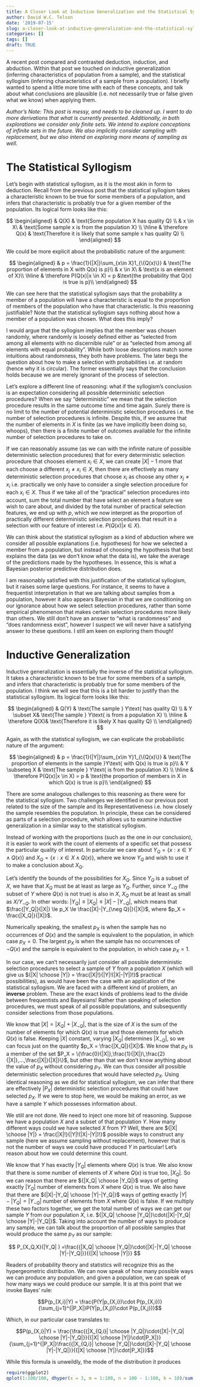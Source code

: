 ```yaml
---
title: A Closer Look at Inductive Generalization and the Statistical Syllogism
author: David W.C. Telson
date: '2019-07-15'
slug: a-closer-look-at-inductive-generalization-and-the-statistical-syllogism
categories: []
tags: []
draft: TRUE
---
```


A recent post compared and contrasted deduction, induction, and abduction. Within that post we touched on inductive generalization (inferring characteristics of population from a sample), and the statistical syllogism (inferring characteristics of a sample from a population). I briefly wanted to spend a little more time with each of these concepts, and talk about what conclusions are plausible (i.e. not necessarily true or false given what we know) when applying them. 

*Author's Note: This post is messy, and needs to be cleaned up. I want to do more derivations that what is currently presented. Additionally, in both explorations we consider only finite sets. We intend to explore conceptions of infinite sets in the future. We also implicitly consider sampling with replacement, but we also intend on exploring more means of sampling as well.*

# The Statistical Syllogism

Let's begin with statistical syllogism, as it is the most akin in form to deduction. Recall from the previous post that the statistical syllogism takes a characteristic known to be true for some members of a population, and infers that characteristic is probably true for a given member of the population. Its logical form looks like this:

$$
\begin{aligned}
& Q(X) & \text{Some population X has quality Q} \\
& x \in X\ & \text{Some sample x is from the population X} \\
\hline
& \therefore Q(x) & \text{Therefore it is likely that some sample x has quality Q} \\
\end{aligned}
$$

We could be more explicit about the probabilistic nature of the argument:

$$
\begin{aligned}
& p = \frac{1}{|X|}\sum_{x\in X}1_{\{Q(x)\}} & \text{The proportion of elements in X with Q(x) is p}\\
& x \in X\ &  \text{x is an element of X}\\
\hline
& \therefore  P(Q(x)|x \in X) = p &\text{the probability that Q(x) is true is p}\\
\end{aligned}
$$

We can see here that the statistical syllogism says that the probability a member of a population will have a characteristic is equal to the proportion of members of the population who have that characteristic. Is this reasoning justifiable? Note that the statistical syllogism says nothing about how a member of a population was chosen. What does this imply?

I would argue that the syllogism implies that the member was chosen randomly, where randomly is loosely defined either as "selected from among all elements with no discernible rule" or as "selected from among all elements with equal probability". While both loose descriptions match some intuitions about randomness, they both have problems. The later begs the question about how to make a selection with probabilities i.e. at random (hence why it is circular). The former essentially says that the conclusion holds because we are merely ignorant of the process of selection. 

Let's explore a different line of reasoning: what if the syllogism's conclusion is an expectation considering all possible deterministic selection procedures? When we say "deterministic" we mean that the selection procedure results in the same outcome time and time again. Surely there is no limit to the number of potential deterministic selection procedures i.e. the number of selection procedures is infinite. Despite this, if we assume that the number of elements in $X$ is finite (as we have implicitly been doing so, whoops), then there is a finite number of outcomes available for the infinite number of selection procedures to take on. 

If we can reasonably assume (as we can with the infinite nature of possible deterministic selection procedures) that for every deterministic selection procedure that chooses element $x_i \in X$, we can create $|X|-1$ more that each choose a different $x_j \not= x_i \in X$, then there are effectively as many deterministic selection procedures that choose $x_i$ as choose any other $x_j \not= x_i$ i.e. practically we only have to consider a single selection procedure for each $x_i \in X$. Thus if we take all of the "practical" selection procedures into account, sum the total number that have select an element a feature we wish to care about, and divided by the total number of practical selection features, we end up with $p$, which we now interpret as the proportion of practically different deterministic selection procedures that result in a selection with our feature of interest i.e. $P(Q(x) | x \in X)$.

We can think about the statistical syllogism as a kind of abduction where we consider all possible explanations (i.e. hypotheses) for how we selected a member from a population, but instead of choosing the hypothesis that best explains the data (as we don't know what the data is), we take the average of the predictions made by the hypotheses. In essence, this is what a Bayesian posterior predictive distribution does. 

I am reasonably satisfied with this justification of the statistical syllogism, but it raises some large questions. For instance, it seems to have a frequentist interpretation in that we are talking about samples from a population, however it also appears Bayesian in that we are conditioning on our ignorance about how we select selection procedures, rather than some empirical phenomenon that makes certain selection procedures more likely than others. We still don't have an answer to "what is randomness" and "does randomness exist", however I suspect we will never have a satisfying answer to these questions. I still am keen on exploring them though!

# Inductive Generalization

Inductive generalization is essentially the inverse of the statistical syllogism. It takes a characteristic known to be true for some members of a sample, and infers that characteristic is probably true for some members of the population. I think we will see that this is a bit harder to justify than the statistical syllogism. Its logical form looks like this:

$$
\begin{aligned}
& Q(Y) & \text{The sample } Y\text{ has quality Q} \\
& Y \subset X& \text{The sample } Y\text{ is from a population X} \\
\hline
& \therefore Q(X)& \text{Therefore it is likely X has quality Q} \\
\end{aligned}
$$

Again, as with the statistical syllogism, we can explicate the probabilistic nature of the argument:


$$
\begin{aligned}
& p = \frac{1}{|Y|}\sum_{x\in Y}1_{\{Q(x)\}} & \text{The proportion of elements in the sample }Y\text{ with Q(x) is true is p}\\
& Y \subseteq X & \text{The sample } Y\text{ is from the population X} \\
\hline
& \therefore  P(Q(x)|x \in X) = p & \text{the proportion of members in X in which Q(x) is true is p}\\
\end{aligned}
$$

There are some analogous challenges to this reasoning as there were for the statistical syllogism. Two challenges we identified in our previous post related to the size of the sample and its Representativeness i.e. how closely the sample resembles the population. In principle, these can be considered as parts of a selection procedure, which allows us to examine inductive generalization in a similar way to the statistical syllogism.

Instead of working with the proportions (such as the one in our conclusion), it is easier to work with the count of elements of a specific set that possess the particular quality of interest. In particular we care about $Y_Q = \{x : x \in Y \wedge Q(x)\}$ and $X_Q = \{x : x \in X \wedge Q(x)\}$, where we know $Y_Q$ and wish to use it to make a conclusion about $X_Q$. 

Let's identify the bounds of the possibilities for $X_Q$. Since $Y_Q$ is a subset of $X$, we have that $X_Q$ must be at least as large as $Y_Q$. Further, since $Y_{\neg Q}$ (the subset of $Y$ where $Q(x)$ is not true) is also in $X$, $X_Q$ must be at least as small as $X/Y_{\neg Q}$. In other words: $|Y_Q| \le |X_Q| \le |X|-|Y_{\neg Q}|$, which means that $\frac{|Y_Q|}{|X|} \le p_X \le \frac{|X|-|Y_{\neg Q}|}{|X|}$, where $p_X = \frac{|X_Q|}{|X|}$.

Numerically speaking, the smallest $p_X$ is when the sample has no occurrences of $Q(x)$ and the sample is equivalent to the population, in which case $p_X = 0$. The largest $p_X$ is when the sample has no occurrences of $\neg Q(x)$ and the sample is equivalent to the population, in which case $p_X = 1$. 

In our case, we can't necessarily just consider all possible deterministic selection procedures to select a sample of $Y$ from a population $X$ (which will give us ${|X| \choose |Y|} = \frac{|X|!}{|Y|!(|X|-|Y|)!}$ practical possibilities), as would have been the case with an application of the statistical syllogism. We are faced with a different kind of problem, an **inverse** problem. These are the exact kinds of problems lead to the divide between frequentists and Bayesians! Rather than speaking of selection procedures, we must speak of all possible populations, and subsequently consider selections from those populations. 

We know that $|X| = |X_Q| + |X_{\neg Q}|$, that is the size of $X$ is the sum of the number of elements for which $Q(x)$ is true and those elements for which $Q(x)$ is false. Keeping $|X|$ constant, varying $|X_Q|$ determines $|X_{\neg Q}|$, so we can focus just on the quantity $p_X = \frac{|X_Q|}{|X|}$. We know that $p_X$ is a member of the set $P_X = \{\frac{0}{|X|},\frac{1}{|X|}\,\frac{2}{|X|},...,\frac{|X|}{|X|}\}$, but other than that we don't know anything about the value of $p_X$ without considering $p_Y$. We can thus consider all possible deterministic selection procedures that would have selected $p_X$. Using identical reasoning as we did for statistical syllogism, we can infer that there are effectively $|P_X|$ deterministic selection procedures that could have selected $p_X$. If we were to stop here, we would be making an error, as we have a sample $Y$ which possesses information about.  

We still are not done. We need to inject one more bit of reasoning. Suppose we have a population $X$ and a subset of that population $Y$. How many different ways could we have selected $X$ from $Y$? Well, there are ${|X| \choose |Y|} = \frac{|X|!}{|Y|!(|X|-|Y|)!}$ possible ways to construct any sample (here we assume sampling without replacement), however that is not the number of ways we could have produced $Y$ in particular! Let's reason about how we could determine this count.

We know that $Y$ has exactly $|Y_Q|$ elements where $Q(x)$ is true. We also know that there is some number of elements of $X$ where $Q(x)$ is true too, $|X_Q|$. So we can reason that there are ${|X_Q| \choose |Y_Q|}$ ways of getting exactly $|Y_Q|$ number of elements from $X$ where $Q(x)$ is true. We also have that there are ${|X|-|Y_Q| \choose |Y|-|Y_Q|}$ ways of getting exactly $|Y| - |Y_Q| = |Y_{\neg Q}|$ number of elements from $X$ where $Q(x)$ is false. If we multiply these two factors together, we get the total number of ways we can get our sample $Y$ from our population $X$, i.e. ${|X_Q| \choose |Y_Q|}\cdot{|X|-|Y_Q| \choose |Y|-|Y_Q|}$. Taking into account the number of ways to produce any sample, we can talk about the proportion of all possible samples that would produce the same $p_Y$ as our sample:

$$ P_{X_Q,X}(|Y_Q|  ) =\frac{{|X_Q| \choose |Y_Q|}\cdot{|X|-|Y_Q| \choose |Y|-|Y_Q|}}{{|X| \choose |Y|}} $$

Readers of probability theory and statistics will recognize this as the hypergeometric distribution. We can now speak of how many possible ways we can produce any population, and given a population, we can speak of how many ways we could produce our sample. It is at this point that we invoke Bayes' rule:

$$P(p_{X,i}|Y) = \frac{P(Y|p_{X,i})\cdot P(p_{X,i})}{\sum_{j=1}^{|P_X|}P(Y|p_{X,j})\cdot P(p_{X,j})}$$

Which, in our particular case translates to:

$$P(p_{X,i}|Y) = \frac{\frac{{|X_{Q,i}| \choose |Y_Q|}\cdot{|X|-|Y_Q| \choose |Y|-|Y_Q|}}{{|X| \choose |Y|}\cdot|P_X|}}{\sum_{j=1}^{|P_X|}\frac{{|X_{Q,i}| \choose |Y_Q|}\cdot{|X|-|Y_Q| \choose |Y|-|Y_Q|}}{{|X| \choose |Y|}\cdot|P_X|}}$$

While this formula is unweildly, the mode of the distribution it produces 

```r
require(ggplot2)
qplot(1:100/100, dhyper(x = 3, m = 1:100, n = 100 - 1:100, k = 10)/sum(dhyper(x = 3, m = 1:100, n = 100 - 1:100, k = 10)))
```


